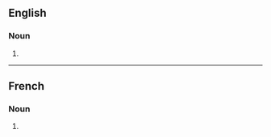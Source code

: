 ==English==

===Noun===
{{head|en|noun plural form}}

# {{plural of|casemate|lang=en}}

----

==French==

===Noun===
{{head|fr|noun plural form|g=f}}

# {{plural of|casemate|lang=fr}}